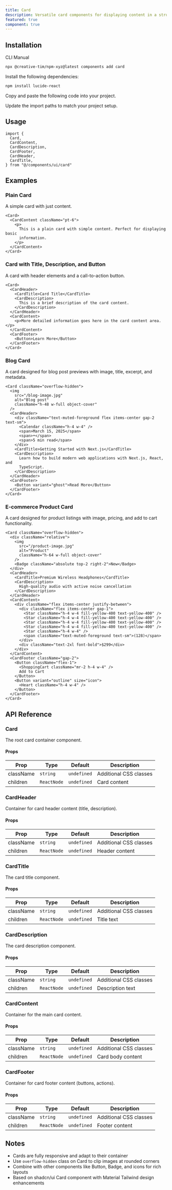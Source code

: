 ```yaml
---
title: Card
description: Versatile card components for displaying content in a structured, visually appealing format.
featured: true
component: true
---
```


<ComponentPreview
  name="card-demo"
  description="A collection of card variations."
/>

## Installation

<CodeTabs>

<TabsList>
  <TabsTrigger value="cli">CLI</TabsTrigger>
  <TabsTrigger value="manual">Manual</TabsTrigger>
</TabsList>
<TabsContent value="cli">

```bash
npx @creative-tim/npm-xyz@latest components add card
```

</TabsContent>

<TabsContent value="manual">

<Steps>

<Step>Install the following dependencies:</Step>

```bash
npm install lucide-react
```

<Step>Copy and paste the following code into your project.</Step>

<ComponentSource name="card" title="components/ui/card.tsx" />

<Step>Update the import paths to match your project setup.</Step>

</Steps>

</TabsContent>

</CodeTabs>

## Usage

```tsx showLineNumbers
import {
  Card,
  CardContent,
  CardDescription,
  CardFooter,
  CardHeader,
  CardTitle,
} from "@/components/ui/card"
```

## Examples

### Plain Card

A simple card with just content.

<ComponentPreview
  name="card-plain"
  description="A plain card with basic content."
/>

```tsx showLineNumbers {3-9}
<Card>
  <CardContent className="pt-6">
    <p>
      This is a plain card with simple content. Perfect for displaying basic
      information.
    </p>
  </CardContent>
</Card>
```

### Card with Title, Description, and Button

A card with header elements and a call-to-action button.

<ComponentPreview
  name="card-with-button"
  description="A card with title, description, and action button."
/>

```tsx showLineNumbers {3-16}
<Card>
  <CardHeader>
    <CardTitle>Card Title</CardTitle>
    <CardDescription>
      This is a brief description of the card content.
    </CardDescription>
  </CardHeader>
  <CardContent>
    <p>More detailed information goes here in the card content area.</p>
  </CardContent>
  <CardFooter>
    <Button>Learn More</Button>
  </CardFooter>
</Card>
```

### Blog Card

A card designed for blog post previews with image, title, excerpt, and metadata.

<ComponentPreview
  name="card-blog"
  description="A blog post card with image and metadata."
/>

```tsx showLineNumbers {3-24}
<Card className="overflow-hidden">
  <img
    src="/blog-image.jpg"
    alt="Blog post"
    className="h-48 w-full object-cover"
  />
  <CardHeader>
    <div className="text-muted-foreground flex items-center gap-2 text-sm">
      <Calendar className="h-4 w-4" />
      <span>March 15, 2025</span>
      <span>•</span>
      <span>5 min read</span>
    </div>
    <CardTitle>Getting Started with Next.js</CardTitle>
    <CardDescription>
      Learn how to build modern web applications with Next.js, React, and
      TypeScript.
    </CardDescription>
  </CardHeader>
  <CardFooter>
    <Button variant="ghost">Read More</Button>
  </CardFooter>
</Card>
```

### E-commerce Product Card

A card designed for product listings with image, pricing, and add to cart functionality.

<ComponentPreview
  name="card-ecommerce"
  description="An e-commerce product card with pricing and actions."
/>

```tsx showLineNumbers {3-39}
<Card className="overflow-hidden">
  <div className="relative">
    <img
      src="/product-image.jpg"
      alt="Product"
      className="h-64 w-full object-cover"
    />
    <Badge className="absolute top-2 right-2">New</Badge>
  </div>
  <CardHeader>
    <CardTitle>Premium Wireless Headphones</CardTitle>
    <CardDescription>
      High-quality audio with active noise cancellation
    </CardDescription>
  </CardHeader>
  <CardContent>
    <div className="flex items-center justify-between">
      <div className="flex items-center gap-1">
        <Star className="h-4 w-4 fill-yellow-400 text-yellow-400" />
        <Star className="h-4 w-4 fill-yellow-400 text-yellow-400" />
        <Star className="h-4 w-4 fill-yellow-400 text-yellow-400" />
        <Star className="h-4 w-4 fill-yellow-400 text-yellow-400" />
        <Star className="h-4 w-4" />
        <span className="text-muted-foreground text-sm">(128)</span>
      </div>
      <div className="text-2xl font-bold">$299</div>
    </div>
  </CardContent>
  <CardFooter className="gap-2">
    <Button className="flex-1">
      <ShoppingCart className="mr-2 h-4 w-4" />
      Add to Cart
    </Button>
    <Button variant="outline" size="icon">
      <Heart className="h-4 w-4" />
    </Button>
  </CardFooter>
</Card>
```

## API Reference

### Card

The root card container component.

#### Props

| Prop      | Type        | Default     | Description            |
| --------- | ----------- | ----------- | ---------------------- |
| className | `string`    | `undefined` | Additional CSS classes |
| children  | `ReactNode` | `undefined` | Card content           |

### CardHeader

Container for card header content (title, description).

#### Props

| Prop      | Type        | Default     | Description            |
| --------- | ----------- | ----------- | ---------------------- |
| className | `string`    | `undefined` | Additional CSS classes |
| children  | `ReactNode` | `undefined` | Header content         |

### CardTitle

The card title component.

#### Props

| Prop      | Type        | Default     | Description            |
| --------- | ----------- | ----------- | ---------------------- |
| className | `string`    | `undefined` | Additional CSS classes |
| children  | `ReactNode` | `undefined` | Title text             |

### CardDescription

The card description component.

#### Props

| Prop      | Type        | Default     | Description            |
| --------- | ----------- | ----------- | ---------------------- |
| className | `string`    | `undefined` | Additional CSS classes |
| children  | `ReactNode` | `undefined` | Description text       |

### CardContent

Container for the main card content.

#### Props

| Prop      | Type        | Default     | Description            |
| --------- | ----------- | ----------- | ---------------------- |
| className | `string`    | `undefined` | Additional CSS classes |
| children  | `ReactNode` | `undefined` | Card body content      |

### CardFooter

Container for card footer content (buttons, actions).

#### Props

| Prop      | Type        | Default     | Description            |
| --------- | ----------- | ----------- | ---------------------- |
| className | `string`    | `undefined` | Additional CSS classes |
| children  | `ReactNode` | `undefined` | Footer content         |

## Notes

- Cards are fully responsive and adapt to their container
- Use `overflow-hidden` class on Card to clip images at rounded corners
- Combine with other components like Button, Badge, and icons for rich layouts
- Based on shadcn/ui Card component with Material Tailwind design enhancements
